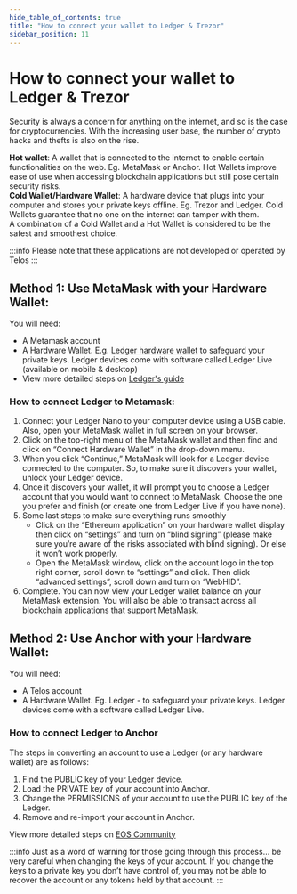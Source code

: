 ---
hide_table_of_contents: true
title: "How to connect your wallet to Ledger & Trezor"
sidebar_position: 11
---

# How to connect your wallet to Ledger & Trezor

Security is always a concern for anything on the internet, and so is the case for cryptocurrencies. With the increasing user base, the number of crypto hacks and thefts is also on the rise. 

**Hot wallet**: A wallet that is connected to the internet to enable certain functionalities on the web. Eg. MetaMask or Anchor. Hot Wallets improve ease of use when accessing blockchain applications but still pose certain security risks.  
**Cold Wallet/Hardware Wallet**: A hardware device that plugs into your computer and stores your private keys offline. Eg. Trezor and Ledger. Cold Wallets guarantee that no one on the internet can tamper with them.  
A combination of a Cold Wallet and a Hot Wallet is considered to be the safest and smoothest choice.

:::info
Please note that these applications are not developed or operated by Telos
:::

## Method 1: Use MetaMask with your Hardware Wallet:

You will need:

- A Metamask account
- A Hardware Wallet. E.g. [Ledger hardware wallet](https://shop.ledger.com/pages/hardware-wallets-comparison) to safeguard your private keys. Ledger devices come with software called Ledger Live (available on mobile & desktop)
- View more detailed steps on [Ledger's guide](https://www.ledger.com/academy/security/the-safest-way-to-use-metamask)

### How to connect Ledger to Metamask:

1. Connect your Ledger Nano to your computer device using a USB cable. Also, open your MetaMask wallet in full screen on your browser.
2. Click on the top-right menu of the MetaMask wallet and then find and click on “Connect Hardware Wallet” in the drop-down menu.
3. When you click “Continue,” MetaMask will look for a Ledger device connected to the computer. So, to make sure it discovers your wallet, unlock your Ledger device. 
4. Once it discovers your wallet, it will prompt you to choose a Ledger account that you would want to connect to MetaMask. Choose the one you prefer and finish (or create one from Ledger Live if you have none).
5. Some last steps to make sure everything runs smoothly
    - Click on the “Ethereum application” on your hardware wallet display then click on “settings” and turn on “blind signing” (please make sure you’re aware of the risks associated with blind signing). Or else it won’t work properly. 
    - Open the MetaMask window, click on the account logo in the top right corner, scroll down to “settings” and click. Then click “advanced settings”, scroll down and turn on “WebHID”. 
6. Complete. You can now view your Ledger wallet balance on your MetaMask extension. You will also be able to transact across all blockchain applications that support MetaMask.

## Method 2: Use Anchor with your Hardware Wallet:

You will need:

- A Telos account
- A Hardware Wallet. Eg. Ledger - to safeguard your private keys. Ledger devices come with a software called Ledger Live.

### How to connect Ledger to Anchor

The steps in converting an account to use a Ledger (or any hardware wallet) are as follows:

1. Find the PUBLIC key of your Ledger device.
2. Load the PRIVATE key of your account into Anchor.
3. Change the PERMISSIONS of your account to use the PUBLIC key of the Ledger.
4. Remove and re-import your account in Anchor.

View more detailed steps on [EOS Community](https://forums.eoscommunity.org/t/using-anchor-to-change-permissions-of-an-existing-eosio-account-to-use-a-ledger/3284)

:::info
Just as a word of warning for those going through this process… be very careful when changing the keys of your account. If you change the keys to a private key you don’t have control of, you may not be able to recover the account or any tokens held by that account.
:::
